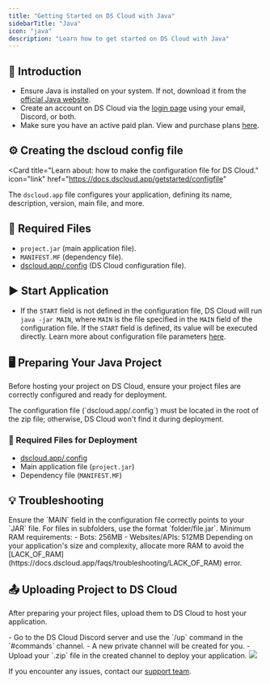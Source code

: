 ```yaml
---
title: "Getting Started on DS Cloud with Java"
sidebarTitle: "Java"
icon: "java"
description: "Learn how to get started on DS Cloud with Java"
---
```


## 🚀 Introduction

- Ensure Java is installed on your system. If not, download it from the [official Java website](https://www.java.com/download/manual.jsp).
- Create an account on DS Cloud via the [login page](https://dscloud.pt/login) using your email, Discord, or both.
- Make sure you have an active paid plan. View and purchase plans [here](https://dscloud.pt/plans).

## ⚙️ Creating the dscloud config file

<Card
title="Learn about: how to make the configuration file for DS Cloud."
icon="link"
href="https://docs.dscloud.app/getstarted/configfile"
>
  The `dscloud.app` file configures your application, defining its name, description, version, main file, and more.
</Card>

## 📄 Required Files

- `project.jar` (main application file).
- `MANIFEST.MF` (dependency file).
- [dscloud.app/.config](/getstarted/configfile) (DS Cloud configuration file).

## ▶️ Start Application

- If the `START` field is not defined in the configuration file, DS Cloud will run `java -jar MAIN`, where `MAIN` is the file specified in the `MAIN` field of the configuration file. If the `START` field is defined, its value will be executed directly. Learn more about configuration file parameters [here](https://docs.dscloud.app/getstarted/configfile#configuration-parameters).

## 🖥️ Preparing Your Java Project

Before hosting your project on DS Cloud, ensure your project files are correctly configured and ready for deployment.

<Warning>
  The configuration file (`dscloud.app/.config`) must be located in the root of the zip file; otherwise, DS Cloud won't find it during deployment.
</Warning>

### 📄 Required Files for Deployment

- [dscloud.app/.config](/getstarted/configfile)
- Main application file (`project.jar`)
- Dependency file (`MANIFEST.MF`)

## 💡 Troubleshooting

<AccordionGroup>
  <Accordion
title="Invalid or Corrupted Main File"
icon="file"
iconType="solid"
>
    Ensure the `MAIN` field in the configuration file correctly points to your `JAR` file. For files in subfolders, use the format `folder/file.jar`.
  </Accordion>
  <Accordion title="Insufficient Memory" icon="memory" iconType="solid">
    Minimum RAM requirements:
    - Bots: 256MB
    - Websites/APIs: 512MB
    Depending on your application's size and complexity, allocate more RAM to avoid the [LACK_OF_RAM](https://docs.dscloud.app/faqs/troubleshooting/LACK_OF_RAM) error.
  </Accordion>
</AccordionGroup>

## 📤 Uploading Project to DS Cloud

After preparing your project files, upload them to DS Cloud to host your application.

<Tabs>
<Tab title="Discord Upload">
    - Go to the DS Cloud Discord server and use the `/up` command in the `#commands` channel.
    - A new private channel will be created for you.
    - Upload your `.zip` file in the created channel to deploy your application.
    <Frame>
      <img src="/images/discord-upload.gif" style={{ borderRadius: "0.2rem" }} />
    </Frame>
  </Tab>
</Tabs>

If you encounter any issues, contact our [support team](/company/support).
